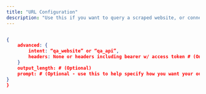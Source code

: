 ```yaml
---
title: "URL Configuration"
description: "Use this if you want to query a scraped website, or connect with an API Endpoint"
---
```


```json 

{
    advanced: {
        intent: “qa_website” or “qa_api”,
        headers: None or headers including bearer w/ access token # (Only required if you're using qa_api and it needs OAuth).
    }
    output_length: # (Optional)
    prompt: # (Optional - use this to help specify how you want your output to be. We also score your prompt, based on how confused it makes the model - the closer to 0, the better.)
}
}

```